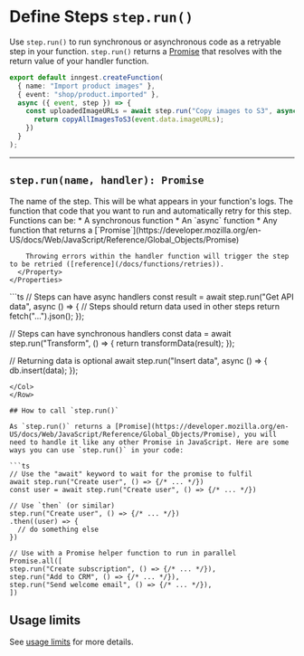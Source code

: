 # Define Steps `step.run()`

Use `step.run()` to run synchronous or asynchronous code as a retryable step in your function. `step.run()` returns a [Promise](https://developer.mozilla.org/en-US/docs/Web/JavaScript/Reference/Global_Objects/Promise) that resolves with the return value of your handler function.

```ts
export default inngest.createFunction(
  { name: "Import product images" },
  { event: "shop/product.imported" },
  async ({ event, step }) => {
    const uploadedImageURLs = await step.run("Copy images to S3", async () => {
      return copyAllImagesToS3(event.data.imageURLs);
    })
  }
);
```

---

## `step.run(name, handler): Promise`

<Row>
  <Col>
    <Properties>
      <Property name="name" type="string" required>
        The name of the step. This will be what appears in your function's logs.
      </Property>
      <Property name="handler" type="function" required>
        The function that code that you want to run and automatically retry for this step. Functions can be:
        * A synchronous function
        * An `async` function
        * Any function that returns a [`Promise`](https://developer.mozilla.org/en-US/docs/Web/JavaScript/Reference/Global_Objects/Promise)

        Throwing errors within the handler function will trigger the step to be retried ([reference](/docs/functions/retries)).
      </Property>
    </Properties>
  </Col>
  <Col>
  ```ts
  // Steps can have async handlers
  const result = await step.run("Get API data", async () => {
    // Steps should return data used in other steps
    return fetch("...").json();
  });

  // Steps can have synchronous handlers
  const data = await step.run("Transform", () => {
    return transformData(result);
  });

  // Returning data is optional
  await step.run("Insert data", async () => {
    db.insert(data);
  });
  ```
  </Col>
</Row>

## How to call `step.run()`

As `step.run()` returns a [Promise](https://developer.mozilla.org/en-US/docs/Web/JavaScript/Reference/Global_Objects/Promise), you will need to handle it like any other Promise in JavaScript. Here are some ways you can use `step.run()` in your code:

```ts
// Use the "await" keyword to wait for the promise to fulfil
await step.run("Create user", () => {/* ... */})
const user = await step.run("Create user", () => {/* ... */})

// Use `then` (or similar)
step.run("Create user", () => {/* ... */})
  .then((user) => {
    // do something else
  })

// Use with a Promise helper function to run in parallel
Promise.all([
  step.run("Create subscription", () => {/* ... */}),
  step.run("Add to CRM", () => {/* ... */}),
  step.run("Send welcome email", () => {/* ... */}),
])
```

## Usage limits

See [usage limits][usage-limits] for more details.

[usage-limits]: /docs/usage-limits/inngest#functions
